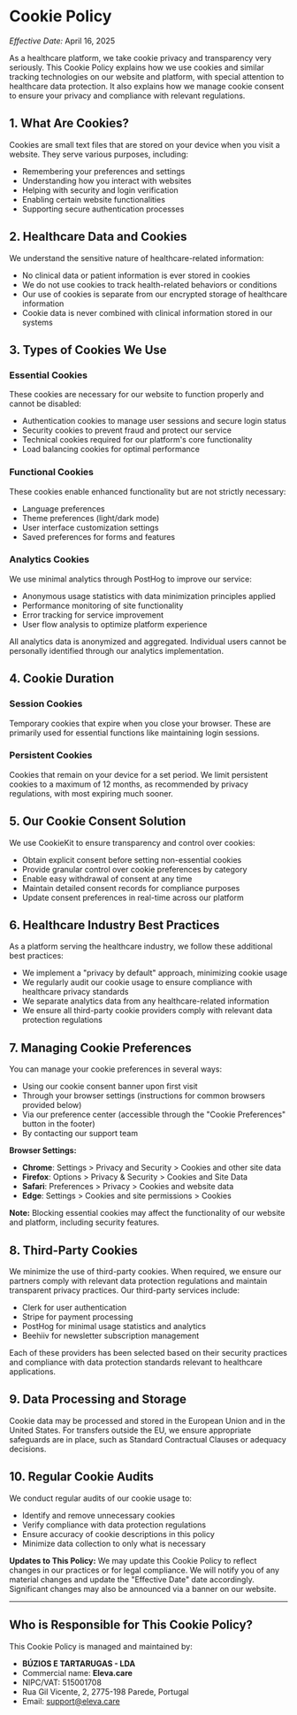 # Cookie Policy

_Effective Date:_ April 16, 2025

As a healthcare platform, we take cookie privacy and transparency very seriously. This Cookie Policy explains how we use cookies and similar tracking technologies on our website and platform, with special attention to healthcare data protection. It also explains how we manage cookie consent to ensure your privacy and compliance with relevant regulations.

## 1. What Are Cookies?

Cookies are small text files that are stored on your device when you visit a website. They serve various purposes, including:

- Remembering your preferences and settings
- Understanding how you interact with websites
- Helping with security and login verification
- Enabling certain website functionalities
- Supporting secure authentication processes

## 2. Healthcare Data and Cookies

We understand the sensitive nature of healthcare-related information:

- No clinical data or patient information is ever stored in cookies
- We do not use cookies to track health-related behaviors or conditions
- Our use of cookies is separate from our encrypted storage of healthcare information
- Cookie data is never combined with clinical information stored in our systems

## 3. Types of Cookies We Use

### Essential Cookies

These cookies are necessary for our website to function properly and cannot be disabled:

- Authentication cookies to manage user sessions and secure login status
- Security cookies to prevent fraud and protect our service
- Technical cookies required for our platform's core functionality
- Load balancing cookies for optimal performance

### Functional Cookies

These cookies enable enhanced functionality but are not strictly necessary:

- Language preferences
- Theme preferences (light/dark mode)
- User interface customization settings
- Saved preferences for forms and features

### Analytics Cookies

We use minimal analytics through PostHog to improve our service:

- Anonymous usage statistics with data minimization principles applied
- Performance monitoring of site functionality
- Error tracking for service improvement
- User flow analysis to optimize platform experience

All analytics data is anonymized and aggregated. Individual users cannot be personally identified through our analytics implementation.

## 4. Cookie Duration

### Session Cookies

Temporary cookies that expire when you close your browser. These are primarily used for essential functions like maintaining login sessions.

### Persistent Cookies

Cookies that remain on your device for a set period. We limit persistent cookies to a maximum of 12 months, as recommended by privacy regulations, with most expiring much sooner.

## 5. Our Cookie Consent Solution

We use CookieKit to ensure transparency and control over cookies:

- Obtain explicit consent before setting non-essential cookies
- Provide granular control over cookie preferences by category
- Enable easy withdrawal of consent at any time
- Maintain detailed consent records for compliance purposes
- Update consent preferences in real-time across our platform

## 6. Healthcare Industry Best Practices

As a platform serving the healthcare industry, we follow these additional best practices:

- We implement a "privacy by default" approach, minimizing cookie usage
- We regularly audit our cookie usage to ensure compliance with healthcare privacy standards
- We separate analytics data from any healthcare-related information
- We ensure all third-party cookie providers comply with relevant data protection regulations

## 7. Managing Cookie Preferences

You can manage your cookie preferences in several ways:

- Using our cookie consent banner upon first visit
- Through your browser settings (instructions for common browsers provided below)
- Via our preference center (accessible through the "Cookie Preferences" button in the footer)
- By contacting our support team

**Browser Settings:**

- **Chrome**: Settings > Privacy and Security > Cookies and other site data
- **Firefox**: Options > Privacy & Security > Cookies and Site Data
- **Safari**: Preferences > Privacy > Cookies and website data
- **Edge**: Settings > Cookies and site permissions > Cookies

**Note:** Blocking essential cookies may affect the functionality of our website and platform, including security features.

## 8. Third-Party Cookies

We minimize the use of third-party cookies. When required, we ensure our partners comply with relevant data protection regulations and maintain transparent privacy practices. Our third-party services include:

- Clerk for user authentication
- Stripe for payment processing
- PostHog for minimal usage statistics and analytics
- Beehiiv for newsletter subscription management

Each of these providers has been selected based on their security practices and compliance with data protection standards relevant to healthcare applications.

## 9. Data Processing and Storage

Cookie data may be processed and stored in the European Union and in the United States. For transfers outside the EU, we ensure appropriate safeguards are in place, such as Standard Contractual Clauses or adequacy decisions.

## 10. Regular Cookie Audits

We conduct regular audits of our cookie usage to:

- Identify and remove unnecessary cookies
- Verify compliance with data protection regulations
- Ensure accuracy of cookie descriptions in this policy
- Minimize data collection to only what is necessary

**Updates to This Policy:** We may update this Cookie Policy to reflect changes in our practices or for legal compliance. We will notify you of any material changes and update the "Effective Date" date accordingly. Significant changes may also be announced via a banner on our website.

---

## Who is Responsible for This Cookie Policy?

This Cookie Policy is managed and maintained by:

- **BÚZIOS E TARTARUGAS - LDA**
- Commercial name: **Eleva.care**
- NIPC/VAT: 515001708
- Rua Gil Vicente, 2, 2775-198 Parede, Portugal
- Email: [support@eleva.care](mailto:support@eleva.care)
